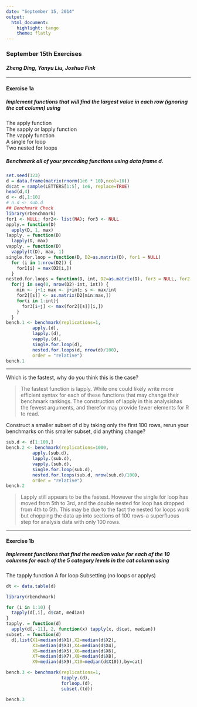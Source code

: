 ```yaml
---
date: "September 15, 2014"
output:
  html_document:
    highlight: tango
    theme: flatly
---
```


### September 15th Exercises
#### *Zheng Ding, Yanyu Liu, Joshua Fink*
***
#### Exercise 1a
##### Implement functions that will find the largest value in each row (ignoring the cat column) using

The apply function  
The sapply or lapply function  
The vapply function  
A single for loop  
Two nested for loops  

##### Benchmark all of your preceding functions using data frame d.

```r
set.seed(123)
d = data.frame(matrix(rnorm(1e6 * 10),ncol=10))
d$cat = sample(LETTERS[1:5], 1e6, replace=TRUE)
head(d,4)
d <- d[,1:10]
# n.d <- sub.d
## Benchmark Check
library(rbenchmark)
for1 <- NULL; for2<- list(NA); for3 <- NULL
apply.= function(D) 
  apply(D, 1, max)
lapply. = function(D)
  lapply(D, max)
vapply. = function(D)
  vapply(t(D), max, 1)
single.for.loop = function(D, D2=as.matrix(D), for1 = NULL)
  for (i in 1:nrow(D2)) {
    for1[i] = max(D2[i,])
  }
nested.for.loops = function(D, int, D2=as.matrix(D), for3 = NULL, for2 =list(NA))
  for(j in seq(0, nrow(D2)-int, int)) {
    min <- j+1; max <- j+int; s <- max/int
    for2[[s]] <- as.matrix(D2[min:max,])
    for(i in 1:int){
      for3[i+j] <- max(for2[[s]][i,])
    }
  }
bench.1 <- benchmark(replications=1,
          apply.(d),
          lapply.(d),
          vapply.(d),
          single.for.loop(d),
          nested.for.loops(d, nrow(d)/100),
          order = "relative")
bench.1
```

***
Which is the fastest, why do you think this is the case?

> The fastest function is lapply. While one could likely write more efficient syntax for each of these functions that may change their benchmark rankings. The construction of lapply in this analysishas the fewest arguments, and therefor may provide fewer elements for R to read. 


Construct a smaller subset of d by taking only the first 100 rows, rerun your benchmarks on this smaller subset, did anything change?

```r
sub.d <- d[1:100,]
bench.2 <- benchmark(replications=1000,
          apply.(sub.d),
          lapply.(sub.d),
          vapply.(sub.d),
          single.for.loop(sub.d),
          nested.for.loops(sub.d, nrow(sub.d)/100),
          order = "relative")
bench.2

```

> Lapply still appears to be the fastest. However the single for loop has moved from 5th to 3rd, and the double nested for loop has dropped from 4th to 5th. This may be due to the fact the nested for loops work but chopping the data up into sections of 100 rows--a superfluous step for analysis data with only 100 rows.

***
#### Exercise 1b
##### Implement functions that find the median value for each of the 10 columns for each of the 5 category levels in the cat column using

The tapply function
A for loop
Subsetting (no loops or applys)

```r
dt <- data.table(d)

library(rbenchmark)

for (i in 1:10) {
  tapply(d[,i], d$cat, median)
}
tapply. = function(d)
  apply(d[,-11], 2, function(x) tapply(x, d$cat, median))
subset. = function(d)
  d[,list(X1=median(d$X1),X2=median(d$X2), 
          X3=median(d$X3),X4=median(d$X4),
          X5=median(d$X5),X6=median(d$X6),
          X7=median(d$X7),X8=median(d$X8),
          X9=median(d$X9),X10=median(d$X10)),by=cat]

bench.3 <- benchmark(replications=1,
                     tapply.(d),
                     forloop.(d),
                     subset.(td))

bench.3
```